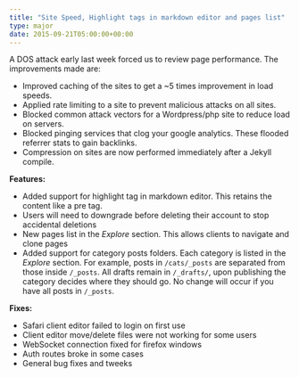 ```yaml
---
title: "Site Speed, Highlight tags in markdown editor and pages list"
type: major
date: 2015-09-21T05:00:00+00:00
---
```


A DOS attack early last week forced us to review page performance. The improvements made are:

* Improved caching of the sites to get a ~5 times improvement in load speeds.
* Applied rate limiting to a site to prevent malicious attacks on all sites.
* Blocked common attack vectors for a Wordpress/php site to reduce load on servers.
* Blocked pinging services that clog your google analytics. These flooded referrer stats to gain backlinks.
* Compression on sites are now performed immediately after a Jekyll compile.


**Features:**

* Added support for highlight tag in markdown editor. This retains the content like a pre tag.
* Users will need to downgrade before deleting their account to stop accidental deletions
* New pages list in the *Explore* section. This allows clients to navigate and clone pages
* Added support for category posts folders. Each category is listed in the *Explore* section. For example, posts in `/cats/_posts` are separated from those inside `/_posts`. All drafts remain in `/_drafts/`, upon publishing the category decides where they should go. No change will occur if you have all posts in `/_posts`.


**Fixes:**

* Safari client editor failed to login on first use
* Client editor move/delete files were not working for some users
* WebSocket connection fixed for firefox windows
* Auth routes broke in some cases
* General bug fixes and tweeks